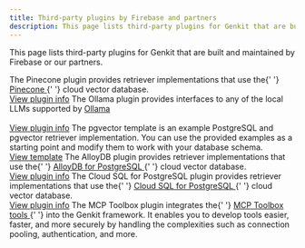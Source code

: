```yaml
---
title: Third-party plugins by Firebase and partners
description: This page lists third-party plugins for Genkit that are built and maintained by Firebase or our partners.
---
```



This page lists third-party plugins for Genkit that are built and maintained by Firebase or
our partners.

<CardGrid stagger>
  <Card title="Pinecone">
    The Pinecone plugin provides retriever implementations that use the{' '}
    <a class="inline-flex no-underline not-content items-center" href="https://www.pinecone.io/product/" target="_blank">
      Pinecone
      <Icon name="external" />
    </a>{' '}
    cloud vector database.
    <br />
    <a href="/go/docs/plugins/pinecone">View plugin info</a>
  </Card>
  <Card title="Ollama">
    The Ollama plugin provides interfaces to any of the local LLMs supported by
    <a class="inline-flex no-underline not-content items-center" href="https://ollama.com" target="_blank">
      Ollama
      <Icon name="external" />
    </a>
    <br />
    <br />
    <a href="/go/docs/plugins/ollama">View plugin info</a>
  </Card>
  <Card title="pgvector" icon="document">
    The pgvector template is an example PostgreSQL and pgvector retriever implementation. You can use the provided
    examples as a starting point and modify them to work with your database schema.
    <br />
    <a href="/go/docs/plugins/pgvector">View template</a>
  </Card>
  <Card title="AlloyDB for PostgreSQL">
    The AlloyDB plugin provides retriever implementations that use the{' '}
    <a class="inline-flex no-underline" href="https://cloud.google.com/alloydb/docs" target="_blank">
      AlloyDB for PostgreSQL
      <Icon name="external" />
    </a>{' '}
    cloud vector database.
    <br />
    <a href="/go/docs/plugins/alloydb">View plugin info</a>
  </Card>
  <Card title="Cloud SQL for PostgreSQL">
    The Cloud SQL for PostgreSQL plugin provides retriever implementations that use the{' '}
    <a class="inline-flex no-underline" href="https://cloud.google.com/sql/docs/postgres" target="_blank">
      Cloud SQL for PostgreSQL
      <Icon name="external" />
    </a>{' '}
    cloud vector database.
    <br />
    <a href="/go/docs/plugins/cloud-sql-pg">View plugin info</a>
  </Card>
  <Card title="MCP Toolbox for Databases">
    The MCP Toolbox plugin integrates the{' '}
    <a class="inline-flex no-underline" href="https://github.com/googleapis/genai-toolbox" target="_blank">
      MCP Toolbox tools
      <Icon name="external" />
    </a>{' '}
    into the Genkit framework. It enables you to develop tools easier, faster, and more securely by handling the complexities such as connection pooling, authentication, and more.
    <br />
    <a href="/go/docs/plugins/toolbox>View template</a>
  </Card>
</CardGrid>
